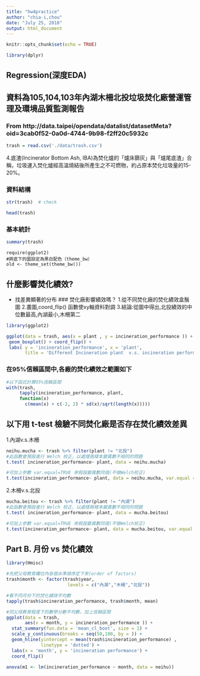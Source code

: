 ```yaml
---
title: "hw4practice"
author: "chia-i,chou"
date: "July 25, 2018"
output: html_document
---
```


```r
knitr::opts_chunk$set(echo = TRUE)
```
```r
library(dplyr)
```
## Regression(深度EDA)
## 資料為105,104,103年內湖木柵北投垃圾焚化廠營運管理及環境品質監測報告
### From http://data.taipei/opendata/datalist/datasetMeta?oid=3cab0f52-0a0d-4744-9b98-f2ff20c5932c
```r
trash = read.csv('./data/trash.csv')
``` 

4.底渣(Incinerator Bottom Ash, IBA)為焚化爐的「爐床篩灰」與「爐尾底渣」合稱，垃圾運入焚化爐經高溫燒結後所產生之不可燃物，約占原本焚化垃圾量的15-20%。

### 資料結構
```r
str(trash)  # check
```
```r
head(trash)
```

### 基本統計
```r
summary(trash)
```

```{rcache=TRUE, warning=FALSE}
require(ggplot2)
#將底下的圖設定為黑白配色（theme_bw）
old <- theme_set(theme_bw())
```
## 什麼影響焚化績效?
- 找差異顯著的分布
### 焚化廠影響績效嗎？
1.從不同焚化廠的焚化績效盒鬚圖
2.畫圖,coord_flip() 函數使xy軸資料對調
3.結論:從圖中得出,北投績效的中位數最高,內湖最小,木柵第二
```r
library(ggplot2)

ggplot(data = trash, aes(x = plant , y = incineration_performance )) +
 geom_boxplot() + coord_flip() +   
 labs( y = 'incineration_performance', x = 'plant', 
       title = 'Different Incineration plant  v.s. incineration performance')
``` 
### 在95%信賴區間中,各廠的焚化績效之範圍如下
```r
#以下函式計算95%信賴區間
with(trash,
     tapply(incineration_performance, plant,
     function(x) 
       c(mean(x) + c(-2, 2) * sd(x)/sqrt(length(x)))))
```
## 以下用 t-test 檢驗不同焚化廠是否存在焚化績效差異
1.內湖v.s.木柵
```r
neihu.mucha <- trash %>% filter(plant != "北投")
#此函數會預設進行 Welch 校正，以處理兩樣本變異數不相同的問題
t.test( incineration_performance~ plant, data = neihu.mucha)

#可加上參數 var.equal=TRUE 來假設變異數同值(不做Welch校正)
t.test(incineration_performance~ plant, data = neihu.mucha, var.equal = TRUE)
```
2.木柵v.s.北投
```r
mucha.beitou <- trash %>% filter(plant != "內湖")
#此函數會預設進行 Welch 校正，以處理兩樣本變異數不相同的問題
t.test( incineration_performance~ plant, data = mucha.beitou)

#可加上參數 var.equal=TRUE 來假設變異數同值(不做Welch校正)
t.test(incineration_performance~ plant, data = mucha.beitou, var.equal = TRUE)
```

## Part B. 月份  vs 焚化績效
```r
library(Hmisc)
```

```r
#先把父母教育欄位內各個水準順序定下來(order of factors)
trash$month <- factor(trash$year, 
                       levels = c("內湖","木柵","北投"))

#看不同月份下的焚化績效平均數
tapply(trash$incineration_performance, trash$month, mean)
```

```r
#同父母教育程度下的數學分數平均數，加上信賴區間
ggplot(data = trash,  
       aes(x = month, y = incineration_performance )) +
  stat_summary(fun.data = 'mean_cl_boot', size = 1) +
  scale_y_continuous(breaks = seq(50,100, by = )) +
  geom_hline(yintercept = mean(trash$incineration_performance) , 
             linetype = 'dotted') +
  labs(x = 'month', y = 'incineration performance') +
  coord_flip()

```

```r
anova(m1 <- lm(incineration_performance ~ month, data = neihu))
```


